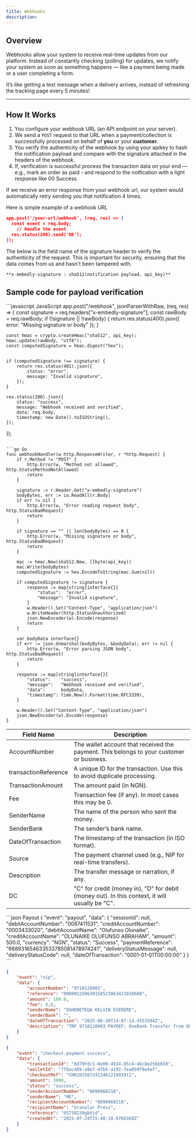 ```yaml
---
title: Webhooks
description:
---
```


## Overview

Webhooks allow your system to receive real-time updates from our platform. Instead of constantly checking (polling) for updates, we notify your system as soon as something happens — like a payment being made or a user completing a form.

It’s like getting a text message when a delivery arrives, instead of refreshing the tracking page every 5 minutes!

---

## How It Works

1. You configure your webhook URL (an API endpoint on your server).
2. We send a `POST` request to that URL when a payment/collection is successfully processed on behalf of **you** or your **customer**.
3. You verify the authenticity of the webhook by using your apikey to hash the notification payload and compare with the signature attached in the headers of the webhook.
4. If, verification is successful process the transaction data on your end — e.g., mark an order as paid - and respond to the notfication with a light response like 00 Success.

<Info>
	If we receive an error response from your webhook url, our system would
	automatically retry sending you that notification 4 times.
</Info>

Here is simple example of a webhook URL

```json
app.post('/your-url/webhook', (req, res) => {
  const event = req.body;
    // Handle the event
  res.status(200).send('OK');
});
```

<Info>
The below is the field name of the signature header to verify the authenticity of the request. This is important for security, ensuring that the data comes from us and hasn't been tampered with.

`**x-embedly-signature : sha512(notification payload, api_key)**`

</Info>

## Sample code for payload verification

<CodeGroup>
```javascript JavaScript
app.post("/webhook", jsonParserWithRaw, (req, res) => {
	const signature = req.headers["x-embedly-signature"];
	const rawBody = req.rawBody; 
	if (!signature || !rawBody) {
		return res.status(400).json({ error: "Missing signature or body" });
	}

    const hmac = crypto.createHmac("sha512", api_key);
    hmac.update(rawBody, "utf8");
    const computedSignature = hmac.digest("hex");


    if (computedSignature !== signature) {
    	return res.status(401).json({
    		status: "error",
    		message: "Invalid signature",
    	});
    }

    res.status(200).json({
    	status: "success",
    	message: "Webhook received and verified",
    	data: req.body,
    	timestamp: new Date().toISOString(),
    });

});

````

```go Go
func webhookHandler(w http.ResponseWriter, r *http.Request) {
	if r.Method != "POST" {
		http.Error(w, "Method not allowed", http.StatusMethodNotAllowed)
		return
	}

	signature := r.Header.Get("x-embedly-signature")
	bodyBytes, err := io.ReadAll(r.Body)
	if err != nil {
		http.Error(w, "Error reading request body", http.StatusBadRequest)
		return
	}

	if signature == "" || len(bodyBytes) == 0 {
		http.Error(w, "Missing signature or body", http.StatusBadRequest)
		return
	}

	mac := hmac.New(sha512.New, []byte(api_key))
	mac.Write(bodyBytes)
	computedSignature := hex.EncodeToString(mac.Sum(nil))

	if computedSignature != signature {
		response := map[string]interface{}{
			"status":  "error",
			"message": "Invalid signature",
		}
		w.Header().Set("Content-Type", "application/json")
		w.WriteHeader(http.StatusUnauthorized)
		json.NewEncoder(w).Encode(response)
		return
	}

	var bodyData interface{}
	if err := json.Unmarshal(bodyBytes, &bodyData); err != nil {
		http.Error(w, "Error parsing JSON body", http.StatusBadRequest)
		return
	}

	response := map[string]interface{}{
		"status":    "success",
		"message":   "Webhook received and verified",
		"data":      bodyData,
		"timestamp": time.Now().Format(time.RFC3339),
	}

	w.Header().Set("Content-Type", "application/json")
	json.NewEncoder(w).Encode(response)
}
````

</CodeGroup>

| Field Name           | Description                                                                                    |
| -------------------- | ---------------------------------------------------------------------------------------------- |
| AccountNumber        | The wallet account that received the payment. This belongs to your customer or business.       |
| transactionReference | A unique ID for the transaction. Use this to avoid duplicate processing.                       |
| TransactionAmount    | The amount paid (in NGN).                                                                      |
| Fee                  | Transaction fee (if any). In most cases this may be 0.                                         |
| SenderName           | The name of the person who sent the money.                                                     |
| SenderBank           | The sender’s bank name.                                                                        |
| DateOfTransaction    | The timestamp of the transaction (in ISO format).                                              |
| Source               | The payment channel used (e.g., NIP for real-time transfers).                                  |
| Description          | The transfer message or narration, if any.                                                     |
| DC                   | "C" for credit (money in), "D" for debit (money out). In this context, it will usually be "C". |

<RequestExample>
```json Payout
{
	"event": "payout",
	"data": {
		"sessionId": null,
		"debitAccountNumber": "0097411531",
		"creditAccountNumber": "0003433020",
		"debitAccountName": "Olufunso Olunaike",
		"creditAccountName": "OLUNAIKE OLUFUNSO ABRAHAM",
		"amount": 500.0,
		"currency": "NGN",
		"status": "Success",
		"paymentReference": "668931654633533785081478974241",
		"deliveryStatusMessage": null,
		"deliveryStatusCode": null,
		"dateOfTransaction": "0001-01-01T00:00:00"
	}
}
```

```json Inflow
{
	"event": "nip",
	"data": {
		"accountNumber": "9710128903",
		"reference": "000001250630150523063421028600",
		"amount": 100.0,
		"fee": 0.0,
		"senderName": "OGHENETEGA KELVIN ESEDERE",
		"senderBank": "",
		"dateOfTransaction": "2025-06-30T14:07:14.4553594Z",
		"description": "TRF 9710128903 PAYREF: OneBank Transfer from OGHENETEGA KELVIN ESEDERE to Neosmart Consulting/Onajite Esedere"
	}
}
```

```json Checkout
{
	"event": "checkout.payment.success",
	"data": {
		"transactionId": "8d79fdc1-8e09-4914-85c4-4bc8e256b650",
		"walletId": "7f8ac489-a9e7-4fb5-a192-7ea859f9e4af",
		"checkoutRef": "CHK202507241246121093911",
		"amount": 3000,
		"status": "success",
		"senderAccountNumber": "0098960218",
		"senderName": "ME",
		"recipientAccountNumber": "0098960218",
		"recipientName": "Granular Press",
		"reference": "65738239gbdjd",
		"createdAt": "2025-07-24T15:48:10.6768368Z"
	}
}
```

</RequestExample>
